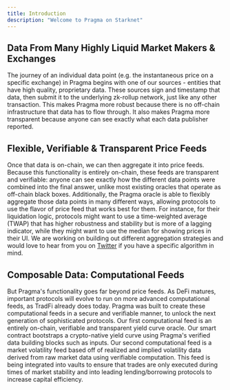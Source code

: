 ```yaml
---
title: Introduction
description: "Welcome to Pragma on Starknet"
---
```


## Data From Many Highly Liquid Market Makers & Exchanges

The journey of an individual data point (e.g. the instantaneous price on a specific exchange) in Pragma begins with one of our sources - entities that have high quality, proprietary data.
These sources sign and timestamp that data, then submit it to the underlying zk-rollup network, just like any other transaction. This makes Pragma more robust because there is no off-chain infrastructure that data has to flow through. It also makes Pragma more transparent because anyone can see exactly what each data publisher reported.

## Flexible, Verifiable & Transparent Price Feeds

Once that data is on-chain, we can then aggregate it into price feeds. Because this functionality is entirely on-chain, these feeds are transparent and verifiable: anyone can see exactly how the different data points were combined into the final answer, unlike most existing oracles that operate as off-chain black boxes.
Additionally, the Pragma oracle is able to flexibly aggregate those data points in many different ways, allowing protocols to use the flavor of price feed that works best for them. For instance, for their liquidation logic, protocols might want to use a time-weighted average (TWAP) that has higher robustness and stability but is more of a lagging indicator, while they might want to use the median for showing prices in their UI. We are working on building out different aggregation strategies and would love to hear from you on [Twitter](https://x.com/PragmaOracle) if you have a specific algorithm in mind.

## Composable Data: Computational Feeds

But Pragma's functionality goes far beyond price feeds. As DeFi matures, important protocols will evolve to run on more advanced computational feeds, as TradFi already does today. Pragma was built to create these computational feeds in a secure and verifiable manner, to unlock the next generation of sophisticated protocols.
Our first computational feed is an entirely on-chain, verifiable and transparent yield curve oracle. Our smart contract bootstraps a crypto-native yield curve using Pragma's verified data building blocks such as inputs.
Our second computational feed is a market volatility feed based off of realized and implied volatility data derived from raw market data using verifiable computation. This feed is being integrated into vaults to ensure that trades are only executed during times of market stability and into leading lending/borrowing protocols to increase capital efficiency.
